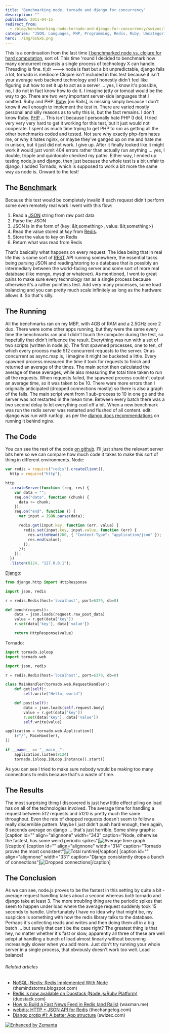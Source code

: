 ```yaml
---
title: "Benchmarking node, tornado and django for concurrency"
description: ""
published: 2011-04-15
redirect_from:
  - /blog/benchmarking-node-tornado-and-django-for-concurrency/swizec/1616
categories: "JSON, Languages, PHP, Programming, Redis, Ruby, Uncategorized"
hero: ./img/6sGx6.png
---
```


This is a continuation from the last time [I benchmarked node vs. clojure for hard computation](http://swizec.com/blog/comparing-clojure-and-node-js-for-speed/swizec/1593 "Comparing clojure and node.js for speed"), sort of. This time 'round I decided to benchmark how many concurrent requests a single process of technology X can handle. Threading is fine. tl;dr ---> node is fast but a bit unpredictable, django fails a lot, tornado is mediocre Clojure isn't included in this test because it isn't your average web backend technology and I honestly didn't feel like figuring out how to set it up to act as a server ... yes, I know it's possible, no, I do not in fact know how to do it. I imagine jetty or tomcat would be the way to go. There are two very important server-side languages that I omitted. Ruby and PHP. [Ruby](http://www.ruby-lang.org/ "Ruby (programming language)") \[on Rails], is missing simply because I don't know it well enough to implement the test in. There are varied mostly personal and silly reasons as to why this is, but the fact remains. I don't know Ruby. [PHP](http://www.php.net/ "PHP") ... This isn't because I personally hate PHP (I do), I tried very very very hard to get it working for this test, but it just would not cooperate. I spent as much time trying to get PHP to _run_ as getting all the other benchmarks coded and tested. Not sure why exactly php-fpm hates me, or why it hates nginx, or maybe they've ganged up on me and hate me in unison, but it just did not work. I give up. After it finally looked like it might work it would just vomit 404 errors rather than actually run anything ... yes, I double, tripple and quintoople checked my paths. Either way, I ended up testing node.js and django, then just because the whole test is a bit unfair to django, I added Tornado, which is supposed to work a bit more the same way as node is. Onward to the test!

## The [Benchmark](http://www.benchmark.com/ "Benchmark Capital")

Because this test would be completely invalid if each request didn't perform some even remotely real work I went with this flow:

1.  Read a [JSON](http://json.org "JSON") string from raw post data
2.  Parse the JSON
3.  JSON is in the form of {key: &amp;lt;something>, value: &amp;lt;something>}
4.  Read the value stored at _key_ from [Redis](http://redis.io/ "Redis (data store)").
5.  Store the value to key on Redis
6.  Return what was read from Redis

That's basically what happens on every request. The idea being that in real life this is some sort of [REST](http://en.wikipedia.org/wiki/Representational_State_Transfer "Representational State Transfer") API running somewhere, the essential tasks being parsing JSON and reading/storing to a database that is possibly an intermediary between the world-facing server and some sort of more real database (like mongo, mysql or whatever). As mentioned, I went to great pains to make sure every technology ran as a single process because otherwise it's a rather pointless test. Add very many processes, some load balancing and you can pretty much scale infinitely as long as the hardware allows it. So that's silly.

## The Running

All the benchmarks ran on my MBP, with 4GB of RAM and a 2.5GHz core 2 duo. There were some other apps running, but they were the same every time the benchmarks ran and I didn't touch the computer during the test, so hopefully that didn't influence the result. Everything was run with a set of two scripts (written in node.js). The first spawned processes, one to ten, of which every process made 512 concurrent requests to the server. Or as concurrent as async.map is, I imagine it might be bucketed a little. Every spawned process measured the time it took for requests to finish and returned an average of the times. The main script then calculated the average of these averages, while also measuring the total time taken to run all the requests. When requests failed, the spawned process couldn't output an average time, so it was taken to be 10. There were more errors than I originally anticipated (dropped connections mostly) so there is also a graph of the fails. The main script went from 1 sub-process to 10 in one go and the server was not restarted in the mean time. Between every batch there was a two second delay to let everything cool off a bit. When a new benchmark was run the redis server was restarted and flushed of all content. edit: django was run with runfcgi, as per the [django docs recommendations](http://docs.djangoproject.com/en/1.3/howto/deployment/fastcgi/) on running it behind nginx.

## The Code

You can see the rest of the code [on github](https://github.com/Swizec/random-coding/tree/master/serverbench). I'll just share the relevant server bits here so we can compare how much code it takes to make this sort of thing in different environments. Node:

```javascript
var redis = require("redis").createClient(),
  http = require("http");

http
  .createServer(function (req, res) {
    var data = "";
    req.on("data", function (chunk) {
      data += chunk;
    });
    req.on("end", function () {
      var input = JSON.parse(data);

      redis.get(input.key, function (err, value) {
        redis.set(input.key, input.value, function (err) {
          res.writeHead(200, { "Content-Type": "application/json" });
          res.end(value);
        });
      });
    });
  })
  .listen(8124, "127.0.0.1");
```

[Django](http://www.djangoproject.com "Django (web framework)"):

```python
from django.http import HttpResponse

import json, redis

r = redis.Redis(host='localhost', port=6379, db=0)

def bench(request):
    data = json.loads(request.raw_post_data)
    value = r.get(data['key'])
    r.set(data['key'], data['value'])

    return HttpResponse(value)
```

Tornado:

```python
import tornado.ioloop
import tornado.web

import json, redis

r = redis.Redis(host='localhost', port=6379, db=0)

class MainHandler(tornado.web.RequestHandler):
    def get(self):
        self.write("Hello, world")

    def post(self):
        data = json.loads(self.request.body)
        value = r.get(data['key'])
        r.set(data['key'], data['value'])
        self.write(value)

application = tornado.web.Application([
    (r"/", MainHandler),
])

if __name__ == "__main__":
    application.listen(8124)
    tornado.ioloop.IOLoop.instance().start()
```

As you can see I tried to make sure nobody would be making too many connections to redis because that's a waste of time.

## The Results

The most surprising thing I discovered is just how little effect piling on load has on all of the technologies involved. The average time for handling a request between 512 requests and 5120 is pretty much the same throughout. Even the rate of dropped requests doesn't seem to follow a really discernible pattern. Maybe I just didn't push hard enough, then again, 8 seconds average on django ... that's just horrible. Some shiny graphs: \[caption id="" align="alignnone" width="343" caption="Node, otherwise the fastest, has some weird periodic spikes"]![](./img/6sGx6.png "Average time graph")\[/caption] \[caption id="" align="alignnone" width="314" caption="Tornado proves the most consistent"]![](./img/ubAAQ.png "Total runtime")\[/caption] \[caption id="" align="alignnone" width="331" caption="Django consistently drops a bunch of connections"]![](./img/DDUbz.png "Dropped connections")\[/caption]

## The Conclusion

As we can see, node.js proves to be the fastest in this setting by quite a bit - average request handling takes about a second whereas both tornado and django take at least 3. The more troubling thing are the periodic spikes that seem to happen under load where the average request suddenly took 15 seconds to handle. Unfortunately I have no idea why that might be, my suspicion is something with how the redis library talks to the database. Perhaps it's collecting reads and writes and then doing them all in a big batch ... but surely that can't be the case right? The greatest thing is that hey, no matter whether it's fast or slow, apparently all three of these are well adept at handling a bunch of load almost linearly without becoming increasingly slower when you add more. Just don't try running your whole server in a single process, that obviously doesn't work too well. Load balance!

###### Related articles

- [NoSQL: Nedis: Redis Implemented With Node](http://themindstorms.blogspot.com/2011/04/nosql-nedis-redis-implemented-with-node.html) (themindstorms.blogspot.com)
- [Redis is now available on Duostack (Node.js/Ruby Platform)](http://blog.duostack.com/post/4530917803/free-redis-database-for-every-duostack-app) (duostack.com)
- [How to Build a Fast News Feed in Redis (and Rails)](http://blog.waxman.me/how-to-build-a-fast-news-feed-in-redis) (waxman.me)
- [webdis: HTTP + JSON API for Redis](http://thechangelog.com/post/2910383164/webdis-a-redis-http-interface-with-json-output) (thechangelog.com)
- [Django protip #1: A better App structure](http://swizec.com/blog/django-protip-1-a-better-app-structure/swizec/1386) (swizec.com)

[![Enhanced by Zemanta](http://img.zemanta.com/zemified_e.png?x-id=dd20d0b5-9ae6-49ce-884c-50096218731e)](http://www.zemanta.com/ "Enhanced by Zemanta")

